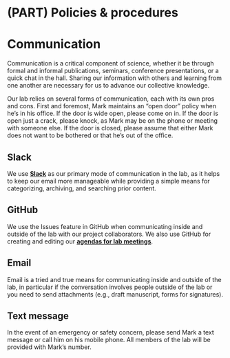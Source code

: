 # (PART) Policies & procedures {-}

# Communication

Communication is a critical component of science, whether it be through formal and informal publications, seminars, conference presentations, or a quick chat in the hall. Sharing our information with others and learning from one another are necessary for us to advance our collective knowledge.

Our lab relies on several forms of communication, each with its own pros and cons. First and foremost, Mark maintains an "open door" policy when he's in his office. If the door is wide open, please come on in. If the door is open just a crack, please knock, as Mark may be on the phone or meeting with someone else. If the door is closed, please assume that either Mark does not want to be bothered or that he's out of the office.

## Slack

We use [**Slack**](https://scheuerell-lab.slack.com) as our primary mode of communication in the lab, as it helps to keep our email more manageable while providing a simple means for categorizing, archiving, and searching prior content.

## GitHub

We use the Issues feature in GitHub when communicating inside and outside of the lab with our project collaborators. We also use GitHub for creating and editing our [**agendas for lab meetings**](https://github.com/scheuerell-lab/lab-meeting).

## Email

Email is a tried and true means for communicating inside and outside of the lab, in particular if the conversation involves people outside of the lab or you need to send attachments (e.g., draft manuscript, forms for signatures).

## Text message

In the event of an emergency or safety concern, please send Mark a text message or call him on his mobile phone. All members of the lab will be provided with Mark's number.